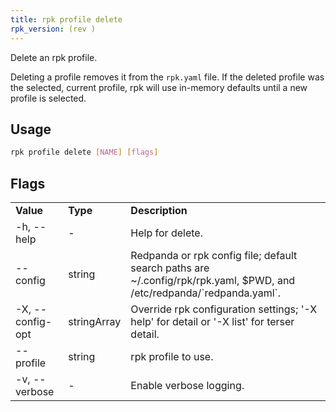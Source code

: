 ```yaml
---
title: rpk profile delete
rpk_version: (rev )
---
```


<head>
  <meta name="title" content="rpk profile delete| Redpanda Docs" />
  <meta name="description" content="rpk profile delete" />
  <link rel="canonical" href="https://docs.redpanda.com/docs/reference/rpk/rpk-profile/rpk-profile-delete/" />
</head>

Delete an rpk profile.

Deleting a profile removes it from the `rpk.yaml` file. If the deleted profile
was the selected, current profile, rpk will use in-memory defaults until a new profile
is selected.

## Usage

```bash
rpk profile delete [NAME] [flags]
```

## Flags

<table>
  <tbody>
    <tr>
      <td>
        <strong>Value</strong>
      </td>
      <td>
        <strong>Type</strong>
      </td>
      <td>
        <strong>Description</strong>
      </td>
    </tr>
    <tr>
      <td>-h, --help</td>
      <td>-</td>
      <td>Help for delete.</td>
    </tr>
    <tr>
      <td>--config</td>
      <td>string</td>
      <td>
        Redpanda or rpk config file; default search paths are
        ~/.config/rpk/rpk.yaml, $PWD, and /etc/redpanda/`redpanda.yaml`.
      </td>
    </tr>
    <tr>
      <td>-X, --config-opt</td>
      <td>stringArray</td>
      <td>
        Override rpk configuration settings; '-X help' for detail or '-X list'
        for terser detail.
      </td>
    </tr>
    <tr>
      <td>--profile</td>
      <td>string</td>
      <td>rpk profile to use.</td>
    </tr>
    <tr>
      <td>-v, --verbose</td>
      <td>-</td>
      <td>Enable verbose logging.</td>
    </tr>
  </tbody>
</table>
